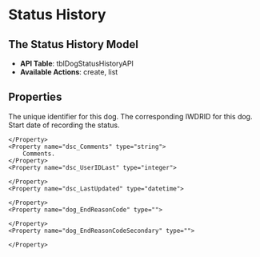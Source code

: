 
# Status History

## The Status History Model
- **API Table**: tblDogStatusHistoryAPI
- **Available Actions**: create, list

## Properties

<Properties>
    <Property name="local_dog_id" type="integer" required>
        The unique identifier for this dog.
    </Property>
    <Property name="dsc_DogID" type="integer">
        The corresponding IWDRID for this dog.
    </Property>
    <Property name="dsc_DateBeginNewStatus" type="datetime">
        Start date of recording the status.
    </Property>
    <Property name="dsc_SubStatusCode" type="integer">

    </Property>
    <Property name="dsc_Comments" type="string">
        Comments.
    </Property>
    <Property name="dsc_UserIDLast" type="integer">

    </Property>
    <Property name="dsc_LastUpdated" type="datetime">

    </Property>
    <Property name="dog_EndReasonCode" type="">

    </Property>
    <Property name="dog_EndReasonCodeSecondary" type="">

    </Property>
</Properties>